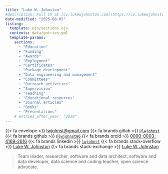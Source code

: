 ```yaml
---
title: "Luke W. Johnston"
#description: Full CV at [cv.lukewjohnston.com](https://cv.lukewjohnston.com).
date-modified: "2025-08-05"
listing:
  template: ejs/sections.ejs
  contents: data/entries.yml
  template-params: 
    sections: 
      - "Education"
      - "Funding"
      - "Awards"
      - "Employment"
      - "Certificates"
      - "Package development"
      - "Data engineering and management"
      - "Committees"
      - "Outreach activities"
      - "Supervision"
      - "Teaching"
      - "Educational resources"
      - "Journal articles"
      - "Books"
      - "Presentations"
    # entries_after_year: "2020"
---
```


{{< fa envelope >}} [lwjohnst\@gmail.com](mailto:lwjohnst@gmail.com){.email}
{{< fa brands gitlab >}} [`@lwjohnst`](https://gitlab.com/lwjohnst/)
{{< fa brands github >}} [`@lwjohnst86`](https://github.com/lwjohnst86/)
{{< fa brands orcid >}} [0000-0003-4169-2616](https://orcid.org/0000-0003-4169-2616)
{{< fa brands linkedin >}} [`lwjohnst`](www.linkedin.com/in/lwjohnst)
{{< fa brands stack-overflow >}} [Luke W.
Johnston](https://stackoverflow.com/users/2632184)
{{< fa brands stack-exchange >}} [Luke W.
Johnston](https://stackexchange.com/users/1992995)

> Team leader, researcher, software and data architect, software and
> data developer, data science and coding teacher, open science
> advocate.

<!--
Personal philosophy?
Skills?
-->
